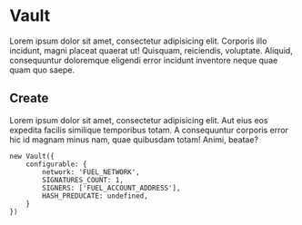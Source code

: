 # Vault

Lorem ipsum dolor sit amet, consectetur adipisicing elit. Corporis illo incidunt, magni placeat quaerat ut! Quisquam, reiciendis, voluptate.
Aliquid, consequuntur doloremque eligendi error incidunt inventore neque quae quam quo saepe.

## Create
Lorem ipsum dolor sit amet, consectetur adipisicing elit. Aut eius eos expedita facilis similique temporibus totam.
A consequuntur corporis error hic id magnam minus nam, quae quibusdam totam! Animi, beatae?

```tsx copy
new Vault({
    configurable: {
        network: 'FUEL_NETWORK',
        SIGNATURES_COUNT: 1,
        SIGNERS: ['FUEL_ACCOUNT_ADDRESS'],
        HASH_PREDUCATE: undefined,
    }
})
```


<CreateVault />



